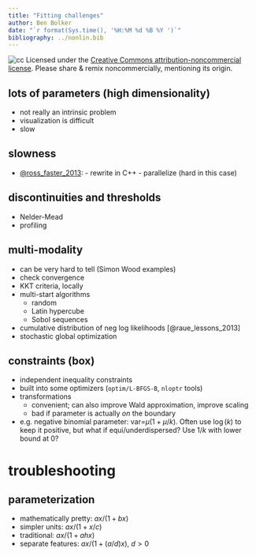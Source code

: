```yaml
---
title: "Fitting challenges"
author: Ben Bolker
date: "`r format(Sys.time(), '%H:%M %d %B %Y ')`"
bibliography: ../nonlin.bib
---
```


![cc](pix/cc-attrib-nc.png)
Licensed under the 
[Creative Commons attribution-noncommercial license](http://creativecommons.org/licenses/by-nc/3.0/).
Please share \& remix noncommercially, mentioning its origin.

## lots of parameters (high dimensionality)

- not really an intrinsic problem
- visualization is difficult
- slow

## slowness

- [@ross_faster_2013](http://www.noamross.net/blog/2013/4/25/faster-talk.html):
      - rewrite in C++
      - parallelize (hard in this case)


## discontinuities and thresholds

- Nelder-Mead
- profiling

## multi-modality

- can be very hard to tell (Simon Wood examples)
- check convergence
- KKT criteria, locally
- multi-start algorithms
     - random
	 - Latin hypercube
	 - Sobol sequences
- cumulative distribution of neg log likelihoods [@raue_lessons_2013]
- stochastic global optimization

## constraints (box)

- independent inequality constraints
- built into some optimizers (`optim/L-BFGS-B`, `nloptr` tools)
- transformations 
     - convenient; can also improve Wald approximation, improve scaling
     - bad if parameter is actually *on* the boundary
- e.g. negative binomial parameter: var=$\mu(1+\mu/k)$.  Often use $\log(k)$ to keep it positive, but what if equi/underdispersed?  Use $1/k$ with lower bound at 0?

# troubleshooting

## parameterization

- mathematically pretty: $ax/(1+bx)$
- simpler units: $ax/(1+x/c)$
- traditional: $ax/(1+ahx)$
- separate features: $ax/(1+(a/d)x)$, $d>0$

